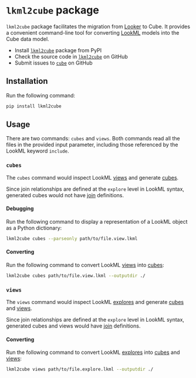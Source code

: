 # `lkml2cube` package

`lkml2cube` package facilitates the migration from [Looker][link-looker]
to Cube. It provides a convenient command-line tool for converting
[LookML][link-lookml] models into the Cube data model.

* Install [`lkml2cube`][link-lkml2cube-pypi] package from PyPI
* Check the source code in [`lkml2cube`][link-lkml2cube-repo] on GitHub
* Submit issues to [`cube`][link-cube-repo-issues] on GitHub

## Installation

Run the following command:

```bash
pip install lkml2cube
```

## Usage

There are two commands: `cubes` and `views`. Both commands read all the
files in the provided input parameter, including those referenced by the
LookML keyword `include`.

### `cubes`

The `cubes` command would inspect LookML [views][link-lookml-views] and
generate [cubes][ref-cubes].

Since join relationships are defined at the `explore` level in LookML
syntax, generated cubes would not have [join][ref-joins] definitions.

#### Debugging

Run the following command to display a representation of a LookML object
as a Python dictionary:

```bash
lkml2cube cubes --parseonly path/to/file.view.lkml
```

#### Converting

Run the following command to convert LookML [views][link-lookml-views]
into [cubes][ref-cubes]:

```bash
lkml2cube cubes path/to/file.view.lkml --outputdir ./
```

### `views`

The `views` command would inspect LookML [explores][link-lookml-explores]
and generate [cubes][ref-cubes] and [views][ref-views].

Since join relationships are defined at the `explore` level in LookML
syntax, generated cubes and views would have [join][ref-joins] definitions.

#### Converting

Run the following command to convert LookML [explores][link-lookml-explores]
into [cubes][ref-cubes] and [views][ref-views]:

```bash
lkml2cube views path/to/file.explore.lkml --outputdir ./
```


[link-looker]: https://cloud.google.com/looker/
[link-lookml]: https://cloud.google.com/looker/docs/reference/lookml-quick-reference
[link-lookml-views]: https://cloud.google.com/looker/docs/reference/param-view
[link-lookml-explores]: https://cloud.google.com/looker/docs/reference/param-explore
[link-lkml2cube-repo]: https://github.com/cube-js/lkml2cube
[link-lkml2cube-pypi]: https://pypi.org/project/lkml2cube/
[link-cube-repo-issues]: https://github.com/cube-js/cube/issues

[ref-cubes]: /reference/data-model/cube
[ref-views]: /reference/data-model/view
[ref-joins]: /reference/data-model/joins
